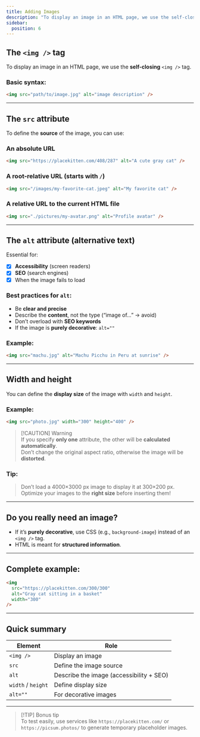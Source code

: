 ```yaml
---
title: Adding Images
description: "To display an image in an HTML page, we use the self-closing <img/> tag."
sidebar:
  position: 6
---
```


## The `<img />` tag

To display an image in an HTML page, we use the **self-closing** `<img />` tag.

### Basic syntax:

```html
<img src="path/to/image.jpg" alt="image description" />
```

---

## The `src` attribute

To define the **source** of the image, you can use:

### An **absolute URL**

```html
<img src="https://placekitten.com/408/287" alt="A cute gray cat" />
```

### A **root-relative URL** (starts with `/`)

```html
<img src="/images/my-favorite-cat.jpeg" alt="My favorite cat" />
```

### A **relative URL** to the current HTML file

```html
<img src="./pictures/my-avatar.png" alt="Profile avatar" />
```

---

## The `alt` attribute (alternative text)

Essential for:

- [x] **Accessibility** (screen readers)  
- [x] **SEO** (search engines)  
- [x] When the image fails to load  

### Best practices for `alt`:

- Be **clear and precise**  
- Describe the **content**, not the type (“image of…” → avoid)  
- Don’t overload with **SEO keywords**  
- If the image is **purely decorative**: `alt=""`  

### Example:

```html
<img src="machu.jpg" alt="Machu Picchu in Peru at sunrise" />
```

---

## Width and height

You can define the **display size** of the image with `width` and `height`.

### Example:

```html
<img src="photo.jpg" width="300" height="400" />
```

> [!CAUTION] Warning  
> If you specify **only one** attribute, the other will be **calculated automatically**.  
> Don’t change the original aspect ratio, otherwise the image will be **distorted**.

### Tip:

> Don’t load a 4000×3000 px image to display it at 300×200 px.  
> Optimize your images to the **right size** before inserting them!

---

## Do you really need an image?

- If it’s **purely decorative**, use CSS (e.g., `background-image`) instead of an `<img />` tag.  
- HTML is meant for **structured information**.

---

## Complete example:

```html
<img
  src="https://placekitten.com/300/300"
  alt="Gray cat sitting in a basket"
  width="300"
/>
```

---

## Quick summary

| Element           | Role                                 |
| ----------------- | ------------------------------------ |
| `<img />`         | Display an image                     |
| `src`             | Define the image source              |
| `alt`             | Describe the image (accessibility + SEO) |
| `width` / `height` | Define display size                 |
| `alt=""`          | For decorative images                |

---

> [!TIP] Bonus tip  
> To test easily, use services like `https://placekitten.com/` or `https://picsum.photos/` to generate temporary placeholder images.

